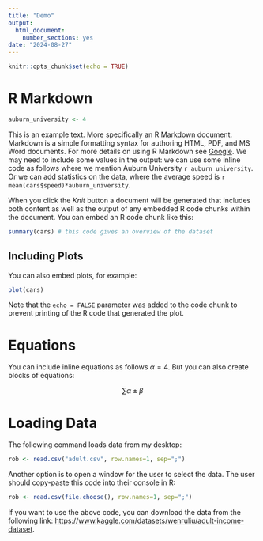 ```yaml
---
title: "Demo"
output:
  html_document:
    number_sections: yes
date: "2024-08-27"
---
```


```r
knitr::opts_chunk$set(echo = TRUE)
```

# R Markdown

```r
auburn_university <- 4
```

<!-- This document is for class purposes. -->

This is an example text. More specifically an R Markdown document. Markdown is a simple formatting syntax for authoring HTML, PDF, and MS Word documents. For more details on using R Markdown see [Google](https://google.com). We may need to include some values in the output: we can use some inline code as follows where we mention Auburn University `r auburn_university`. Or we can add statistics on the data, where the average speed is `r mean(cars$speed)*auburn_university`.

When you click the *Knit* button a document will be generated that includes both content as well as the output of any embedded R code chunks within the document. You can embed an R code chunk like this:

```r
summary(cars) # this code gives an overview of the dataset
```

## Including Plots

You can also embed plots, for example:

```r
plot(cars)
```

Note that the `echo = FALSE` parameter was added to the code chunk to prevent printing of the R code that generated the plot.

# Equations

You can include inline equations as follows $\alpha = 4$. But you can also create blocks of equations: 

$$\sum \alpha \pm \beta $$

# Loading Data

The following command loads data from my desktop:

```r
rob <- read.csv("adult.csv", row.names=1, sep=";")
```

Another option is to open a window for the user to select the data. The user should copy-paste this code into their console in R:

```r
rob <- read.csv(file.choose(), row.names=1, sep=";")
```

If you want to use the above code, you can download the data from the following link: <https://www.kaggle.com/datasets/wenruliu/adult-income-dataset>.
